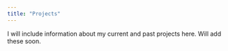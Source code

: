 ```yaml
---
title: "Projects"
---
```


I will include information about my current and past projects here. Will add these soon.
